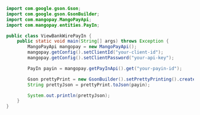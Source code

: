   
```java Java
import com.google.gson.Gson;
import com.google.gson.GsonBuilder;
import com.mangopay.MangoPayApi;
import com.mangopay.entities.PayIn;

public class ViewBankWirePayIn {
    public static void main(String[] args) throws Exception {
        MangoPayApi mangopay = new MangoPayApi();
        mangopay.getConfig().setClientId("your-client-id");
        mangopay.getConfig().setClientPassword("your-api-key");

        PayIn payin = mangopay.getPayInApi().get("your-payin-id");

        Gson prettyPrint = new GsonBuilder().setPrettyPrinting().create();
        String prettyJson = prettyPrint.toJson(payin);

        System.out.println(prettyJson);
    }
}
```